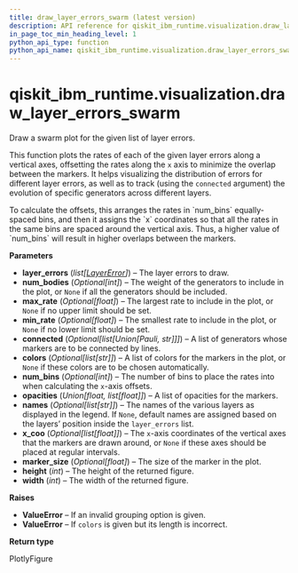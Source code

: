 ```yaml
---
title: draw_layer_errors_swarm (latest version)
description: API reference for qiskit_ibm_runtime.visualization.draw_layer_errors_swarm in the latest version of qiskit-ibm-runtime
in_page_toc_min_heading_level: 1
python_api_type: function
python_api_name: qiskit_ibm_runtime.visualization.draw_layer_errors_swarm
---
```


<span id="qiskit-ibm-runtime-visualization-draw-layer-errors-swarm" />

# qiskit\_ibm\_runtime.visualization.draw\_layer\_errors\_swarm

<Function id="qiskit_ibm_runtime.visualization.draw_layer_errors_swarm" isDedicatedPage={true} github="https://github.com/Qiskit/qiskit-ibm-runtime/tree/stable/0.43/qiskit_ibm_runtime/visualization/draw_layer_error.py#L267-L421" signature="draw_layer_errors_swarm(layer_errors, num_bodies=None, max_rate=None, min_rate=None, connected=None, colors=None, num_bins=None, opacities=0.4, names=None, x_coo=None, marker_size=None, height=500, width=800)">
  Draw a swarm plot for the given list of layer errors.

  This function plots the rates of each of the given layer errors along a vertical axes, offsetting the rates along the `x` axis to minimize the overlap between the markers. It helps visualizing the distribution of errors for different layer errors, as well as to track (using the `connected` argument) the evolution of specific generators across different layers.

  <Admonition title="Note" type="note">
    To calculate the offsets, this arranges the rates in `num_bins` equally-spaced bins, and then it assigns the `x` coordinates so that all the rates in the same bins are spaced around the vertical axis. Thus, a higher value of `num_bins` will result in higher overlaps between the markers.
  </Admonition>

  **Parameters**

  *   **layer\_errors** (*list\[*[*LayerError*](utils-noise-learner-result-layer-error "qiskit_ibm_runtime.utils.noise_learner_result.LayerError")*]*) – The layer errors to draw.
  *   **num\_bodies** (*Optional\[int]*) – The weight of the generators to include in the plot, or `None` if all the generators should be included.
  *   **max\_rate** (*Optional\[float]*) – The largest rate to include in the plot, or `None` if no upper limit should be set.
  *   **min\_rate** (*Optional\[float]*) – The smallest rate to include in the plot, or `None` if no lower limit should be set.
  *   **connected** (*Optional\[list\[Union\[Pauli, str]]]*) – A list of generators whose markers are to be connected by lines.
  *   **colors** (*Optional\[list\[str]]*) – A list of colors for the markers in the plot, or `None` if these colors are to be chosen automatically.
  *   **num\_bins** (*Optional\[int]*) – The number of bins to place the rates into when calculating the `x`-axis offsets.
  *   **opacities** (*Union\[float, list\[float]]*) – A list of opacities for the markers.
  *   **names** (*Optional\[list\[str]]*) – The names of the various layers as displayed in the legend. If `None`, default names are assigned based on the layers’ position inside the `layer_errors` list.
  *   **x\_coo** (*Optional\[list\[float]]*) – The `x`-axis coordinates of the vertical axes that the markers are drawn around, or `None` if these axes should be placed at regular intervals.
  *   **marker\_size** (*Optional\[float]*) – The size of the marker in the plot.
  *   **height** (*int*) – The height of the returned figure.
  *   **width** (*int*) – The width of the returned figure.

  **Raises**

  *   **ValueError** – If an invalid grouping option is given.
  *   **ValueError** – If `colors` is given but its length is incorrect.

  **Return type**

  PlotlyFigure
</Function>

